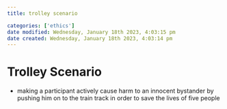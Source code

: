 ```yaml
---
title: trolley scenario

categories: ['ethics']
date modified: Wednesday, January 18th 2023, 4:03:15 pm
date created: Wednesday, January 18th 2023, 4:03:14 pm
---
```


# Trolley Scenario


- making a participant actively cause harm to an innocent bystander by pushing him on to the train track in order to save the lives of five people



